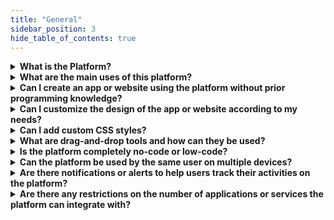 ```yaml
---
title: "General"
sidebar_position: 3
hide_table_of_contents: true
---
```



<details style={{background: 'none', border: 'none', boxShadow: 'none'}}>
<summary><b> What is the Platform? </b></summary>
<div>
It is a no-code platform used to create websites and mobile applications easily without the need to write code. It relies on drag-and-drop features to build and customize applications.
</div>
</details>


<details style={{background: 'none', border: 'none', boxShadow: 'none'}}>
<summary><b> What are the main uses of this platform? </b></summary>
<div>
The platform  is used to create various systems and services such as task management systems, project management systems, HR systems, and many other important applications.
</div>
</details>

<details style={{background: 'none', border: 'none', boxShadow: 'none'}}>
<summary><b> Can I create an app or website using the platform without prior programming knowledge? </b></summary>
<div>
Yes, anyone can create an app or website using the platform without prior programming knowledge using drag-and-drop interfaces. For more information, see: <a href="docs/guide/my-first-application">Building Your First Application</a>
</div>
</details>

<details style={{background: 'none', border: 'none', boxShadow: 'none'}}>
<summary><b> Can I customize the design of the app or website according to my needs? </b></summary>
<div>
Yes, you can customize the page layouts according to your needs using the available tools. For more information, see: <a href="../../guide/information-structures-concepts/basic-concepts/pages"> Pages </a>
</div>
</details>

<details style={{background: 'none', border: 'none', boxShadow: 'none'}}>
<summary><b> Can I add custom CSS styles? </b></summary>
<div>
Yes, you can do this by modifying the Additional Styles section in the page details. For more information, see: <a href="../../guide/information-structures-concepts/basic-concepts/pages"> Page Management </a>
</div>
</details>

<details style={{background: 'none', border: 'none', boxShadow: 'none'}}>
<summary><b> What are drag-and-drop tools and how can they be used? </b></summary>
<div>
Drag-and-drop tools are an interactive interface that allows users to drag specific elements and drop them in other places within the site visually and simply, instead of writing code. They can be used, for example, to build application pages.
</div>
</details>

<details style={{background: 'none', border: 'none', boxShadow: 'none'}}>
<summary><b> Is the platform completely no-code or low-code? </b></summary>
<div>
The platform is 97% no-code, but JavaScript expressions can be added in some specific cases.
</div>
</details>

<details style={{background: 'none', border: 'none', boxShadow: 'none'}}>
<summary><b> Can the platform be used by the same user on multiple devices? </b></summary>
<div>
Yes, the platform can be used with the same account on multiple devices and in multiple sessions.
</div>
</details>

<details style={{background: 'none', border: 'none', boxShadow: 'none'}}>
<summary><b> Are there notifications or alerts to help users track their activities on the platform? </b></summary>
<div>
Yes, there are 3 types of notifications on the platform (System Notifications - Email - SMS).
</div>
</details>

<details style={{background: 'none', border: 'none', boxShadow: 'none'}}>
<summary><b> Are there any restrictions on the number of applications or services the platform can integrate with? </b></summary>
<div>
There are no restrictions on the number of applications and services that can be integrated as long as the integration requirements are met.
</div>
</details>



